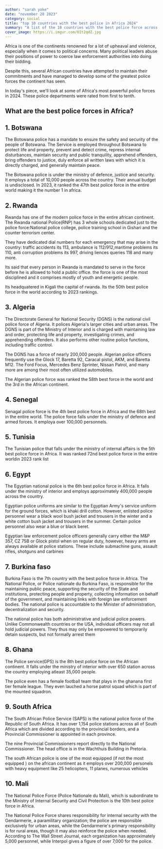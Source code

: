 ```yaml
---
author: "sarah yoke"
date: "november 28 2023"
category: social
title: "top 10 countries with the best police in Africa 2024"
summary: "A list of the 10 countries with the best police force across the African continent "
cover_image: https://i.imgur.com/0It2qdZ.jpg
---
```


Africa is one of the continents renowned for a lot of upheaval and violence, especially when it comes to political concerns. Many political leaders abuse their positions of power to coerce law enforcement authorities into doing their bidding.

Despite this, several African countries have attempted to maintain their commitments and have managed to develop some of the greatest police forces the continent has seen.

In today's piece, we'll look at some of Africa's most powerful police forces in 2024. These police departments were rated from first to tenth.

## What are the best police forces in Africa?

## 1. Botswana

The Botswana police has a mandate to ensure the safety and security of the people of Botswana. The Service is employed throughout Botswana to protect life and property, prevent and detect crime, repress internal disturbances, maintain security and public tranquility, apprehend offenders, bring offenders to justice, duly enforce all written laws with which it is directly charged, and generally maintain peace.

The Botswana police is under the ministry of defence, justice and security. It employs a total of 10,000 people across the country. Their annual budget is undisclosed. In 2023, it ranked the 47th best police force in the entire world making it the number 1 in africa.

## 2. Rwanda

Rwanda has one of the modern police force in the entire african continent. The Rwanda national Police(RNP) has 3 whole schools dedicated just to the police force:National police college, police training school in Gishari and the counter terrorism center.

They have dedicated dial numbers for each emergency that may arise in the country: traffic accidents its 113, ambulance is 112/912,maritime problems its 110, anti corruption problems its 997, driving liences queries 118 and many more.

Its said that every person in Rwanda is mandated to serve in the force before he is allowed to hold a public office. the force is one of the most disciplined and it comprises mostly of youth and energetic people.

Its headquatered in Kigali the capital of rwanda. Its the 50th best police force in the world according to 2023 rankings.

## 3. Algeria

The Directorate General for National Security (DGNS) is the national civil police force of Algeria. It polices Algeria's larger cities and urban areas. The DGNS is part of the Ministry of Interior and is charged with maintaining law and order, protecting life and property, investigating crimes, and apprehending offenders. It also performs other routine police functions, including traffic control.

The DGNS has a force of nearly 200,000 people. Algerian police officers frequently use the Glock 17, Baretta 92, Caracal pistol, AKM, and Baretta M12. The Ford Focus, Mercedes Benz Sprinter, Nissan Patrol, and many more are among their most often utilized automobiles.

The Algerian police force was ranked the 58th best force in the world and the 3rd in the African continent.

## 4. Senegal

Senagal police force is the 4th best police force in Africa and the 68th best in the entire world. The police force falls under the ministry of defence and armed forces. It employa over 100,000 personnels.

## 5. Tunisia

The Tunisian police that falls under the ministry of internal affairs is the 5th best police force in Africa. It was ranked 72nd best police force in the entire worldin 2023 rank list

## 6. Egypt

The Egyptian national police is the 6th best police force in Africa. It falls under the ministry of interior and employs approximately 400,000 people across the country.

Egyptian police uniforms are similar to the Egyptian Army's service uniform for the ground forces, which is khaki drill cotton. However, enlisted police personnel wear a black wool bush jacket and trousers in the winter and a white cotton bush jacket and trousers in the summer. Certain police personnel also wear a blue or black beret.

Egyptian law enforcement police officers generally carry either the M&P 357, CZ 75B or Glock pistol when on regular duty, however, heavy arms are always available at police stations. These include submachine guns, assault rifles, shotguns and carbines

## 7. Burkina faso

Burkina Faso is the 7th country with the best police force in Africa. The National Police, or Police nationale du Burkina Faso, is responsible for the maintaining public peace, supporting the security of the State and institutions, protecting people and property, collecting information on behalf of the government, and maintaining links with foreign law enforcement bodies. The national police is accountable to the Minister of administration, decentralization and security.

The national police has both administrative and judicial police powers. Unlike Commonwealth countries or the USA, individual officers may not all hold judicial powers. They thus may only be empowered to temporarily detain suspects, but not formally arrest them

## 8. Ghana

The Police service(GPS) is the 8th best police force on the African continent. It falls under the ministry of interior with over 650 station across the country employing atleast 35,000 people.

The police even has a female football team that plays in the ghanana first tier female league. They even lauched a horse patrol squad which is part of the mounted squadron.

## 9. South Africa

The South African Police Service (SAPS) is the national police force of the Republic of South Africa. It has over 1,154 police stations across all of South Africa which are divided according to the provincial borders, and a Provincial Commissioner is appointed in each province.

The nine Provincial Commissioners report directly to the National Commissioner. The head office is in the Wachthuis Building in Pretoria.

The south African police is one of the most equipped (if not the most equipped ) on the african continent as it employs over 200,000 personels with heavy equipment like 25 helicopters, 11 planes, numerous vehicles

## 10. Mali

The National Police Force (Police Nationale du Mali), which is subordinate to the Ministry of Internal Security and Civil Protection is the 10th best police force in Africa.

The National Police Force shares responsibility for internal security with the Gendarmerie, a paramilitary organization; the police are responsible exclusively for urban areas, while the Gendarmerie's primary responsibility is for rural areas, though it may also reinforce the police when needed. According to The Wall Street Journal, each organization has approximately 5,000 personnel, while Interpol gives a figure of over 7,000 for the police.
